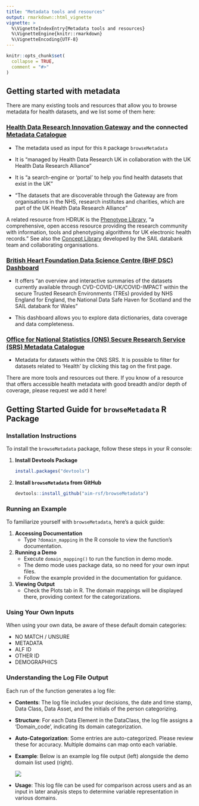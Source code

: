 ```yaml
---
title: "Metadata tools and resources"
output: rmarkdown::html_vignette
vignette: >
  %\VignetteIndexEntry{Metadata tools and resources}
  %\VignetteEngine{knitr::rmarkdown}
  %\VignetteEncoding{UTF-8}
---
```


```r
knitr::opts_chunk$set(
  collapse = TRUE,
  comment = "#>"
)
```

## Getting started with metadata

There are many existing tools and resources that allow you to browse metadata for health datasets, and we list some of them here:

### [Health Data Research Innovation Gateway](https://web.www.healthdatagateway.org/search?search=&datasetSort=latest&tab=Datasets) and the connected [Metadata Catalogue](https://modelcatalogue.cs.ox.ac.uk/hdruk_live/)

-   The metadata used as input for this `R` package `browseMetadata`

-   It is "managed by Health Data Research UK in collaboration with the UK Health Data Research Alliance"

-   It is "a search-engine or ‘portal’ to help you find health datasets that exist in the UK"

-   "The datasets that are discoverable through the Gateway are from organisations in the NHS, research institutes and charities, which are part of the UK Health Data Research Alliance"

A related resource from HDRUK is the [Phenotype Library](https://phenotypes.healthdatagateway.org), "a comprehensive, open access resource providing the research community with information, tools and phenotyping algorithms for UK electronic health records." See also the [Concept Library](https://conceptlibrary.saildatabank.com) developed by the SAIL databank team and collaborating organisations.

### [British Heart Foundation Data Science Centre (BHF DSC) Dashboard](https://bhf-dsc-hds.shinyapps.io/cvd-covid-tre-dashboard)

-   It offers "an overview and interactive summaries of the datasets currently available through CVD-COVID-UK/COVID-IMPACT within the secure Trusted Research Environments (TREs) provided by NHS England for England, the National Data Safe Haven for Scotland and the SAIL databank for Wales"

-   This dashboard allows you to explore data dictionaries, data coverage and data completeness.

### [Office for National Statistics (ONS) Secure Research Service (SRS) Metadata Catalogue](https://ons.metadata.works/)

-   Metadata for datasets within the ONS SRS. It is possible to filter for datasets related to 'Health' by clicking this tag on the first page.

There are more tools and resources out there. If you know of a resource that offers accessible health metadata with good breadth and/or depth of coverage, please request we add it here!

## Getting Started Guide for `browseMetadata` R Package

### Installation Instructions

To install the `browseMetadata` package, follow these steps in your R console:

1.  **Install Devtools Package**

    ``` r
    install.packages("devtools")
    ```

2.  **Install `browseMetadata` from GitHub**

    ``` r
    devtools::install_github("aim-rsf/browseMetadata")
    ```

### Running an Example

To familiarize yourself with `browseMetadata`, here's a quick guide:

1.  **Accessing Documentation**
    -   Type `?domain_mapping` in the R console to view the function's documentation.
2.  **Running a Demo**
    -   Execute `domain_mapping()` to run the function in demo mode.
    -   The demo mode uses package data, so no need for your own input files.
    -   Follow the example provided in the documentation for guidance.
3.  **Viewing Output**
    -   Check the Plots tab in R. The domain mappings will be displayed there, providing context for the categorizations.

### Using Your Own Inputs

When using your own data, be aware of these default domain categories:

-   NO MATCH / UNSURE
-   METADATA
-   ALF ID
-   OTHER ID
-   DEMOGRAPHICS

### Understanding the Log File Output

Each run of the function generates a log file:

-   **Contents**: The log file includes your decisions, the date and time stamp, Data Class, Data Asset, and the initials of the person categorizing.

-   **Structure**: For each Data Element in the DataClass, the log file assigns a 'Domain_code', indicating its domain categorization.

-   **Auto-Categorization**: Some entries are auto-categorized. Please review these for accuracy. Multiple domains can map onto each variable.

-   **Example**: Below is an example log file output (left) alongside the demo domain list used (right).

    ![](images/example-log-file.png)

-   **Usage**: This log file can be used for comparison across users and as an input in later analysis steps to determine variable representation in various domains.
